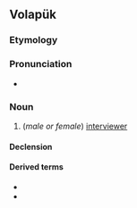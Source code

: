 ==Volapük==

===Etymology===
{{suffix|vo|bespik|an}}

===Pronunciation===
* {{IPA|vo|[bespiˈkan]}}

===Noun===
{{vo-noun}}

# (''male or female'') [[interviewer]]

====Declension====
{{vo-decl-noun}}

====Derived terms====
* {{l|vo|hibespikan}}
* {{l|vo|jibespikan}}